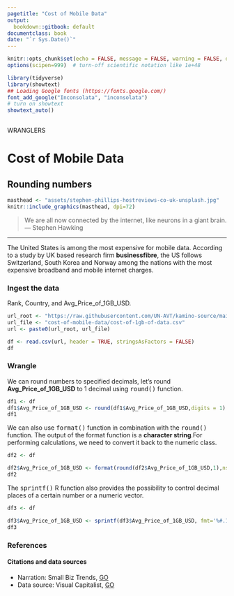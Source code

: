 ```yaml
---
pagetitle: "Cost of Mobile Data"
output:
  bookdown::gitbook: default
documentclass: book
date: "`r Sys.Date()`"
---
```


```r

knitr::opts_chunk$set(echo = FALSE, message = FALSE, warning = FALSE, dev = "svg" )
options(scipen=999)  # turn-off scientific notation like 1e+48

library(tidyverse)
library(showtext)
## Loading Google fonts (https://fonts.google.com/)
font_add_google("Inconsolata", "inconsolata")
# turn on showtext
showtext_auto()
 
```

WRANGLERS  

# Cost of Mobile Data
## Rounding numbers

```r

masthead <- "assets/stephen-phillips-hostreviews-co-uk-unsplash.jpg"
knitr::include_graphics(masthead, dpi=72)

```

> We are all now connected by the internet, like neurons in a giant brain.\
--- Stephen Hawking\

***


The United States is among the most expensive for mobile data. According to a study by UK based research firm __businessfibre__, the US follows Switzerland, South Korea and Norway among the nations with the most expensive broadband and mobile internet charges.


### Ingest the data
Rank, Country, and Avg_Price_of_1GB_USD.

```r


url_root <- "https://raw.githubusercontent.com/UN-AVT/kamino-source/main/sources/0-shared/data/"
url_file <- "cost-of-mobile-data/cost-of-1gb-of-data.csv"
url <- paste0(url_root, url_file)

df <- read.csv(url, header = TRUE, stringsAsFactors = FALSE)
df

```


### Wrangle
We can round numbers to specified decimals, let's round __Avg_Price_of_1GB_USD__ to 1 decimal using <kbd>round()</kbd> function.

```r

df1 <- df
df1$Avg_Price_of_1GB_USD <- round(df1$Avg_Price_of_1GB_USD,digits = 1)
df1

```


We can also use <kbd>format()</kbd> function in combination with the <kbd>round()</kbd> function. The output of the format function is a __character string__.For performing calculations, we need to convert it back to the numeric class. 


```r

df2 <- df 

df2$Avg_Price_of_1GB_USD <- format(round(df2$Avg_Price_of_1GB_USD,1),nsmall = 1)
df2

```

The <kbd>sprintf()</kbd> R function also provides the possibility to control decimal places of a certain number or a numeric vector.


```r

df3 <- df

df3$Avg_Price_of_1GB_USD <- sprintf(df3$Avg_Price_of_1GB_USD, fmt='%#.1f')
df3

```


### References
#### Citations and data sources

* Narration: Small Biz Trends, [GO](https://smallbiztrends.com/2020/05/mobile-data-in-the-us-is-4th-most-expensive-in-the-world.html){target="_blank"}
* Data source: Visual Capitalist, [GO](https://www.visualcapitalist.com/cost-of-mobile-data-worldwide/){target="_blank"}
